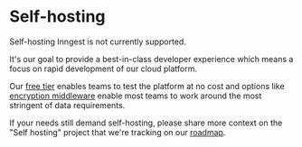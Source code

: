 
# Self-hosting

Self-hosting Inngest is not currently supported.

It's our goal to provide a best-in-class developer experience which means a focus on
rapid development of our cloud platform.

Our [free tier](/pricing) enables teams to test the platform at no cost and options like
[encryption middleware](/docs/features/middleware/encryption-middleware) enable most teams
to work around the most stringent of data requirements.

If your needs still demand self-hosting, please share more context on the "Self hosting" project
that we're tracking on our [roadmap][roadmap].

[roadmap]: https://inngest.productlane.com/roadmap?id=672bc121-f25b-4e64-bec5-7a58fd48ec36